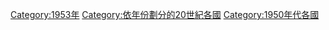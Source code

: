 {{Commonscat|1953 by country}}

[[Category:1953年|Category:1953年]]
[[Category:依年份劃分的20世紀各國|Category:依年份劃分的20世紀各國]]
[[Category:1950年代各國|Category:1950年代各國]]